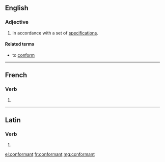 ==English==

===Adjective===
{{en-adj}}

# In accordance with a set of [[specification]]s.

====Related terms====
* to [[conform]]

----

==French==

===Verb===
{{head|fr|present participle}}

# {{present participle of|conformer|lang=fr}}

----

==Latin==

===Verb===
{{la-verb-form|conformant}}

# {{inflection of|conformō||3|p|pres|act|ind|lang=la}}

[[el:conformant]]
[[fr:conformant]]
[[mg:conformant]]